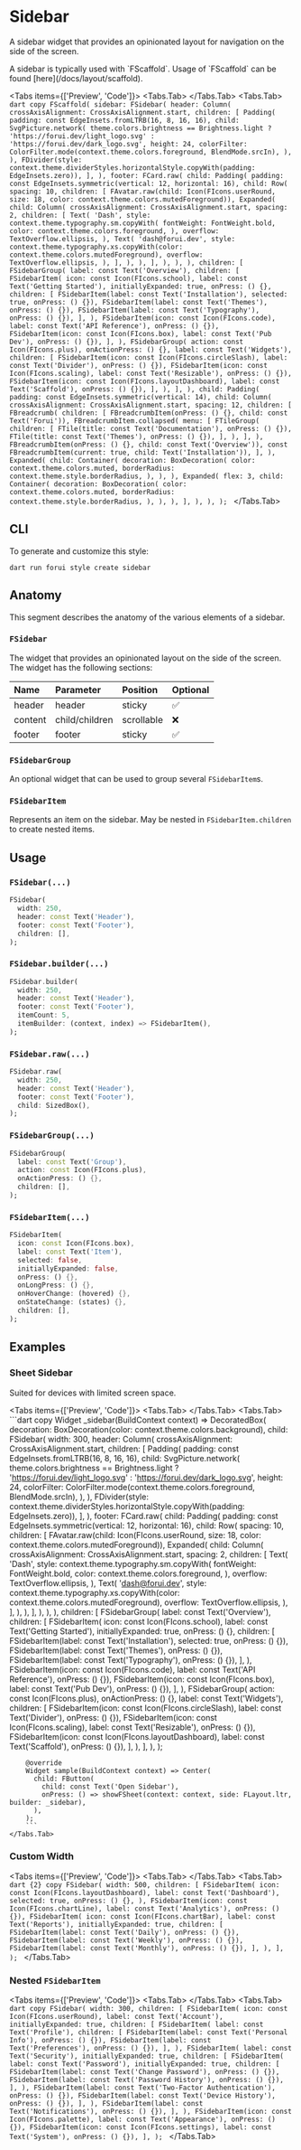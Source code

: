 

# Sidebar

A sidebar widget that provides an opinionated layout for navigation on the side of the screen.

<LinkBadgeGroup>
    <LinkBadge label="API Reference" href="https://pub.dev/documentation/forui/latest/forui.widgets.sidebar/"/>
</LinkBadgeGroup>

<Callout type="info">
    A sidebar is typically used with `FScaffold`. Usage of `FScaffold` can be found [here](/docs/layout/scaffold).
</Callout>

<Tabs items={['Preview', 'Code']}>
    <Tabs.Tab>
        <Widget name='sidebar' variant='default' height={500}/>
    </Tabs.Tab>
    <Tabs.Tab>
      ```dart copy
      FScaffold(
        sidebar: FSidebar(
          header: Column(
            crossAxisAlignment: CrossAxisAlignment.start,
            children: [
              Padding(
                padding: const EdgeInsets.fromLTRB(16, 8, 16, 16),
                child: SvgPicture.network(
                  theme.colors.brightness == Brightness.light
                      ? 'https://forui.dev/light_logo.svg'
                      : 'https://forui.dev/dark_logo.svg',
                  height: 24,
                  colorFilter: ColorFilter.mode(context.theme.colors.foreground, BlendMode.srcIn),
                ),
              ),
              FDivider(style: context.theme.dividerStyles.horizontalStyle.copyWith(padding: EdgeInsets.zero)),
            ],
          ),
          footer: FCard.raw(
            child: Padding(
              padding: const EdgeInsets.symmetric(vertical: 12, horizontal: 16),
              child: Row(
                spacing: 10,
                children: [
                  FAvatar.raw(child: Icon(FIcons.userRound, size: 18, color: context.theme.colors.mutedForeground)),
                  Expanded(
                    child: Column(
                      crossAxisAlignment: CrossAxisAlignment.start,
                      spacing: 2,
                      children: [
                        Text(
                          'Dash',
                          style: context.theme.typography.sm.copyWith(
                            fontWeight: FontWeight.bold,
                            color: context.theme.colors.foreground,
                          ),
                          overflow: TextOverflow.ellipsis,
                        ),
                        Text(
                          'dash@forui.dev',
                          style: context.theme.typography.xs.copyWith(color: context.theme.colors.mutedForeground),
                          overflow: TextOverflow.ellipsis,
                        ),
                      ],
                    ),
                  ),
                ],
              ),
            ),
          ),
          children: [
            FSidebarGroup(
              label: const Text('Overview'),
              children: [
                FSidebarItem(
                  icon: const Icon(FIcons.school),
                  label: const Text('Getting Started'),
                  initiallyExpanded: true,
                  onPress: () {},
                  children: [
                    FSidebarItem(label: const Text('Installation'), selected: true, onPress: () {}),
                    FSidebarItem(label: const Text('Themes'), onPress: () {}),
                    FSidebarItem(label: const Text('Typography'), onPress: () {}),
                  ],
                ),
                FSidebarItem(icon: const Icon(FIcons.code), label: const Text('API Reference'), onPress: () {}),
                FSidebarItem(icon: const Icon(FIcons.box), label: const Text('Pub Dev'), onPress: () {}),
              ],
            ),
            FSidebarGroup(
              action: const Icon(FIcons.plus),
              onActionPress: () {},
              label: const Text('Widgets'),
              children: [
                FSidebarItem(icon: const Icon(FIcons.circleSlash), label: const Text('Divider'), onPress: () {}),
                FSidebarItem(icon: const Icon(FIcons.scaling), label: const Text('Resizable'), onPress: () {}),
                FSidebarItem(icon: const Icon(FIcons.layoutDashboard), label: const Text('Scaffold'), onPress: () {}),
              ],
            ),
          ],
        ),
        child: Padding(
          padding: const EdgeInsets.symmetric(vertical: 14),
          child: Column(
            crossAxisAlignment: CrossAxisAlignment.start,
            spacing: 12,
            children: [
              FBreadcrumb(
                children: [
                  FBreadcrumbItem(onPress: () {}, child: const Text('Forui')),
                  FBreadcrumbItem.collapsed(
                    menu: [
                      FTileGroup(
                        children: [
                          FTile(title: const Text('Documentation'), onPress: () {}),
                          FTile(title: const Text('Themes'), onPress: () {}),
                        ],
                      ),
                    ],
                  ),
                  FBreadcrumbItem(onPress: () {}, child: const Text('Overview')),
                  const FBreadcrumbItem(current: true, child: Text('Installation')),
                ],
              ),
              Expanded(
                child: Container(
                  decoration: BoxDecoration(
                    color: context.theme.colors.muted,
                    borderRadius: context.theme.style.borderRadius,
                  ),
                ),
              ),
              Expanded(
                flex: 3,
                child: Container(
                  decoration: BoxDecoration(
                    color: context.theme.colors.muted,
                    borderRadius: context.theme.style.borderRadius,
                  ),
                ),
              ),
            ],
          ),
        ),
      );
      ```
    </Tabs.Tab>

</Tabs>


## CLI

To generate and customize this style:

```shell copy
dart run forui style create sidebar
```


## Anatomy

This segment describes the anatomy of the various elements of a sidebar.

### `FSidebar`

The widget that provides an opinionated layout on the side of the screen. The widget has the following sections:

| Name    | Parameter      | Position   | Optional |
|:--------|:---------------|:-----------|:---------|
| header  | header         | sticky     | ✅       |
| content | child/children | scrollable | ❌       |
| footer  | footer         | sticky     | ✅       |

### `FSidebarGroup`

An optional widget that can be used to group several `FSidebarItem`s.

### `FSidebarItem`

Represents an item on the sidebar. May be nested in `FSidebarItem.children` to create nested items.


## Usage

### `FSidebar(...)`

```dart copy
FSidebar(
  width: 250,
  header: const Text('Header'),
  footer: const Text('Footer'),
  children: [],
);
```

### `FSidebar.builder(...)`

```dart copy
FSidebar.builder(
  width: 250,
  header: const Text('Header'),
  footer: const Text('Footer'),
  itemCount: 5,
  itemBuilder: (context, index) => FSidebarItem(),
);
```

### `FSidebar.raw(...)`

```dart copy
FSidebar.raw(
  width: 250,
  header: const Text('Header'),
  footer: const Text('Footer'),
  child: SizedBox(),
);
```

### `FSidebarGroup(...)`

```dart copy
FSidebarGroup(
  label: const Text('Group'),
  action: const Icon(FIcons.plus),
  onActionPress: () {},
  children: [],
);
```

### `FSidebarItem(...)`

```dart copy
FSidebarItem(
  icon: const Icon(FIcons.box),
  label: const Text('Item'),
  selected: false,
  initiallyExpanded: false,
  onPress: () {},
  onLongPress: () {},
  onHoverChange: (hovered) {},
  onStateChange: (states) {},
  children: [],
);
```


## Examples

### Sheet Sidebar

Suited for devices with limited screen space.

<Tabs items={['Preview', 'Code']}>
    <Tabs.Tab>
        <Widget name='sidebar' variant='sheet' height={500} />
    </Tabs.Tab>
    <Tabs.Tab>
        ```dart copy
        Widget _sidebar(BuildContext context) => DecoratedBox(
          decoration: BoxDecoration(color: context.theme.colors.background),
          child: FSidebar(
            width: 300,
            header: Column(
              crossAxisAlignment: CrossAxisAlignment.start,
              children: [
                Padding(
                  padding: const EdgeInsets.fromLTRB(16, 8, 16, 16),
                  child: SvgPicture.network(
                    theme.colors.brightness == Brightness.light
                        ? 'https://forui.dev/light_logo.svg'
                        : 'https://forui.dev/dark_logo.svg',
                    height: 24,
                    colorFilter: ColorFilter.mode(context.theme.colors.foreground, BlendMode.srcIn),
                  ),
                ),
                FDivider(style: context.theme.dividerStyles.horizontalStyle.copyWith(padding: EdgeInsets.zero)),
              ],
            ),
            footer: FCard.raw(
              child: Padding(
                padding: const EdgeInsets.symmetric(vertical: 12, horizontal: 16),
                child: Row(
                  spacing: 10,
                  children: [
                    FAvatar.raw(child: Icon(FIcons.userRound, size: 18, color: context.theme.colors.mutedForeground)),
                    Expanded(
                      child: Column(
                        crossAxisAlignment: CrossAxisAlignment.start,
                        spacing: 2,
                        children: [
                          Text(
                            'Dash',
                            style: context.theme.typography.sm.copyWith(
                              fontWeight: FontWeight.bold,
                              color: context.theme.colors.foreground,
                            ),
                            overflow: TextOverflow.ellipsis,
                          ),
                          Text(
                            'dash@forui.dev',
                            style: context.theme.typography.xs.copyWith(color: context.theme.colors.mutedForeground),
                            overflow: TextOverflow.ellipsis,
                          ),
                        ],
                      ),
                    ),
                  ],
                ),
              ),
            ),
            children: [
              FSidebarGroup(
                label: const Text('Overview'),
                children: [
                  FSidebarItem(
                    icon: const Icon(FIcons.school),
                    label: const Text('Getting Started'),
                    initiallyExpanded: true,
                    onPress: () {},
                    children: [
                      FSidebarItem(label: const Text('Installation'), selected: true, onPress: () {}),
                      FSidebarItem(label: const Text('Themes'), onPress: () {}),
                      FSidebarItem(label: const Text('Typography'), onPress: () {}),
                    ],
                  ),
                  FSidebarItem(icon: const Icon(FIcons.code), label: const Text('API Reference'), onPress: () {}),
                  FSidebarItem(icon: const Icon(FIcons.box), label: const Text('Pub Dev'), onPress: () {}),
                ],
              ),
              FSidebarGroup(
                action: const Icon(FIcons.plus),
                onActionPress: () {},
                label: const Text('Widgets'),
                children: [
                  FSidebarItem(icon: const Icon(FIcons.circleSlash), label: const Text('Divider'), onPress: () {}),
                  FSidebarItem(icon: const Icon(FIcons.scaling), label: const Text('Resizable'), onPress: () {}),
                  FSidebarItem(icon: const Icon(FIcons.layoutDashboard), label: const Text('Scaffold'), onPress: () {}),
                ],
              ),
            ],
          ),
        );

        @override
        Widget sample(BuildContext context) => Center(
          child: FButton(
            child: const Text('Open Sidebar'),
            onPress: () => showFSheet(context: context, side: FLayout.ltr, builder: _sidebar),
          ),
        );
        ```
    </Tabs.Tab>
</Tabs>

### Custom Width

<Tabs items={['Preview', 'Code']}>
    <Tabs.Tab>
        <Widget name='sidebar' variant='custom-width' height={250} />
    </Tabs.Tab>
    <Tabs.Tab>
        ```dart {2} copy
        FSidebar(
          width: 500,
          children: [
            FSidebarItem(
              icon: const Icon(FIcons.layoutDashboard),
              label: const Text('Dashboard'),
              selected: true,
              onPress: () {},
            ),
            FSidebarItem(icon: const Icon(FIcons.chartLine), label: const Text('Analytics'), onPress: () {}),
            FSidebarItem(
              icon: const Icon(FIcons.chartBar),
              label: const Text('Reports'),
              initiallyExpanded: true,
              children: [
                FSidebarItem(label: const Text('Daily'), onPress: () {}),
                FSidebarItem(label: const Text('Weekly'), onPress: () {}),
                FSidebarItem(label: const Text('Monthly'), onPress: () {}),
              ],
            ),
          ],
        );
        ```
    </Tabs.Tab>
</Tabs>

### Nested `FSidebarItem`

<Tabs items={['Preview', 'Code']}>
    <Tabs.Tab>
        <Widget name='sidebar' variant='nested' height={450} />
    </Tabs.Tab>
    <Tabs.Tab>
        ```dart copy
        FSidebar(
          width: 300,
          children: [
            FSidebarItem(
              icon: const Icon(FIcons.userRound),
              label: const Text('Account'),
              initiallyExpanded: true,
              children: [
                FSidebarItem(
                  label: const Text('Profile'),
                  children: [
                    FSidebarItem(label: const Text('Personal Info'), onPress: () {}),
                    FSidebarItem(label: const Text('Preferences'), onPress: () {}),
                  ],
                ),
                FSidebarItem(
                  label: const Text('Security'),
                  initiallyExpanded: true,
                  children: [
                    FSidebarItem(
                      label: const Text('Password'),
                      initiallyExpanded: true,
                      children: [
                        FSidebarItem(label: const Text('Change Password'), onPress: () {}),
                        FSidebarItem(label: const Text('Password History'), onPress: () {}),
                      ],
                    ),
                    FSidebarItem(label: const Text('Two-Factor Authentication'), onPress: () {}),
                    FSidebarItem(label: const Text('Device History'), onPress: () {}),
                  ],
                ),
                FSidebarItem(label: const Text('Notifications'), onPress: () {}),
              ],
            ),
            FSidebarItem(icon: const Icon(FIcons.palette), label: const Text('Appearance'), onPress: () {}),
            FSidebarItem(icon: const Icon(FIcons.settings), label: const Text('System'), onPress: () {}),
          ],
        );
        ```
    </Tabs.Tab>
</Tabs>
